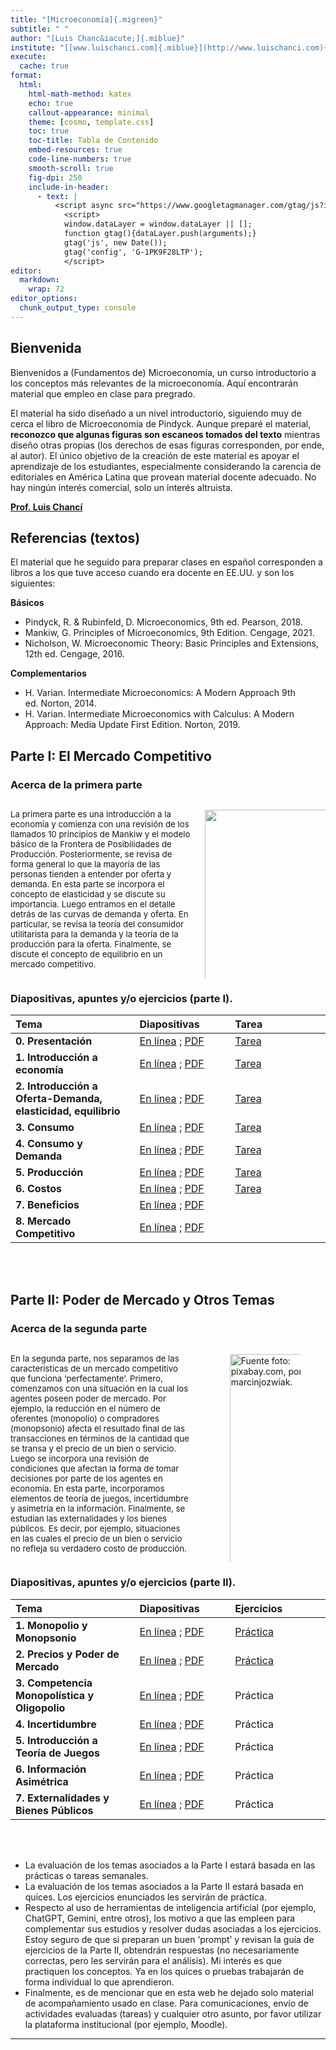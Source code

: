 ```yaml
---
title: "[Microeconomía]{.migreen}"
subtitle: " "
author: "[Luis Chanc&iacute;]{.miblue}"
institute: "[[www.luischanci.com]{.miblue}](http://www.luischanci.com){.miblue}"
execute:
  cache: true
format:
  html:
    html-math-method: katex
    echo: true
    callout-appearance: minimal
    theme: [cosmo, template.css]
    toc: true
    toc-title: Tabla de Contenido
    embed-resources: true
    code-line-numbers: true
    smooth-scroll: true
    fig-dpi: 250
    include-in-header:
      - text: |    
          <script async src="https://www.googletagmanager.com/gtag/js?id=G-1PK9F28LTP"></script>
            <script>
            window.dataLayer = window.dataLayer || [];
            function gtag(){dataLayer.push(arguments);}
            gtag('js', new Date());
            gtag('config', 'G-1PK9F28LTP');
            </script>
editor: 
  markdown: 
    wrap: 72
editor_options: 
  chunk_output_type: console
---
```


## Bienvenida

Bienvenidos a (Fundamentos de) Microeconomía, un curso introductorio a los conceptos más relevantes de la microeconomía. Aquí encontrarán material que empleo en clase para pregrado.

El material ha sido diseñado a un nivel introductorio, siguiendo muy de cerca el libro de Microeconomía de Pindyck. Aunque preparé el material, **reconozco que algunas figuras son escaneos tomados del texto** mientras diseño otras propias (los derechos de esas figuras corresponden, por ende, al autor). El único objetivo de la creación de este material es apoyar el aprendizaje de los estudiantes, especialmente considerando la carencia de editoriales en América Latina que provean material docente adecuado. No hay ningún interés comercial, solo un interés altruista.

[**Prof. Luis Chancí**](http://www.luischanci.com/)


## Referencias (textos)

El material que he seguido para preparar clases en español corresponden a libros a los que tuve acceso cuando era docente en EE.UU. y son los siguientes:

**Básicos**

- Pindyck, R. & Rubinfeld, D. Microeconomics, 9th ed. Pearson, 2018.
- Mankiw, G. Principles of Microeconomics, 9th Edition. Cengage, 2021.
- Nicholson, W. Microeconomic Theory: Basic Principles and Extensions, 12th ed. Cengage, 2016. 

**Complementarios**

- H. Varian. Intermediate Microeconomics: A Modern Approach 9th ed. Norton, 2014. 
- H. Varian. Intermediate Microeconomics with Calculus: A Modern Approach: Media Update First Edition. Norton, 2019.


## [Parte I: El Mercado Competitivo]{.migreen}

### Acerca de la primera parte

:::columns
::: {.column style="width: 60%; font-size: 95%;"}

La primera parte es una introducción a la economía y comienza con una revisión de los llamados 10 principios de Mankiw y el modelo básico de la Frontera de Posibilidades de Producción. Posteriormente, se revisa de forma general lo que la mayoría de las personas tienden a entender por oferta y demanda. En esta parte se incorpora el concepto de elasticidad y se discute su importancia. Luego entramos en el detalle detrás de las curvas de demanda y oferta. En particular, se revisa la teoría del consumidor utilitarista para la demanda y la teoría de la producción para la oferta. Finalmente, se discute el concepto de equilibrio en un mercado competitivo.

:::
::: {.column style="width: 40%;"}
![](general_pics/logo.png){fig-align="center" width=110%}
:::
:::

### Diapositivas, apuntes y/o ejercicios (parte I). 

| Tema             | Diapositivas | Tarea   |
|:-----------------|:-------------|:-------------|
| **0. Presentación** | [En línea](https://www.luischanci.com/presentations/Fund_Micro/contenido0.html) ; [PDF](https://www.luischanci.com/presentations/Fund_Micro/contenido0.pdf) | [Tarea](https://www.luischanci.com/documents/Fund_Micro/F_Micro_T0.pdf) |
| **1. Introducción a economía** | [En línea](https://www.luischanci.com/presentations/Fund_Micro/contenido1.html) ; [PDF](https://www.luischanci.com/presentations/Fund_Micro/contenido1.pdf) | [Tarea](https://www.luischanci.com/documents/Fund_Micro/F_Micro_T1.pdf) |
| **2. Introducción a Oferta-Demanda, elasticidad, equilibrio** | [En línea](https://www.luischanci.com/presentations/Fund_Micro/contenido2.html) ; [PDF](https://www.luischanci.com/presentations/Fund_Micro/contenido2.pdf) | [Tarea](https://www.luischanci.com/documents/Fund_Micro/F_Micro_T2.pdf) |
| **3. Consumo** | [En línea](https://www.luischanci.com/presentations/Fund_Micro/contenido3.html) ; [PDF](https://www.luischanci.com/presentations/Fund_Micro/contenido3.pdf) | [Tarea](https://www.luischanci.com/documents/Fund_Micro/F_Micro_T3.pdf) |
| **4. Consumo y Demanda** | [En línea](https://www.luischanci.com/presentations/Fund_Micro/contenido4.html) ; [PDF](https://www.luischanci.com/presentations/Fund_Micro/contenido4.pdf) | [Tarea](https://www.luischanci.com/documents/Fund_Micro/F_Micro_T4.pdf) |
| **5. Producción** | [En línea](https://www.luischanci.com/presentations/Fund_Micro/contenido6.html) ; [PDF](https://www.luischanci.com/presentations/Fund_Micro/contenido6.pdf) | [Tarea](https://www.luischanci.com/documents/Fund_Micro/F_Micro_T5.pdf) |
| **6. Costos** | [En línea](https://www.luischanci.com/presentations/Fund_Micro/contenido7.html) ; [PDF](https://www.luischanci.com/presentations/Fund_Micro/contenido7.pdf) | [Tarea](https://www.luischanci.com/documents/Fund_Micro/F_Micro_T6.pdf) |
| **7. Beneficios** | [En línea](https://www.luischanci.com/presentations/Fund_Micro/contenido8.html) ; [PDF](https://www.luischanci.com/presentations/Fund_Micro/contenido8.pdf) | |
| **8. Mercado Competitivo** | [En línea](https://www.luischanci.com/presentations/Fund_Micro/contenido9.html) ; [PDF](https://www.luischanci.com/presentations/Fund_Micro/contenido9.pdf) | |

</br></br>

## [Parte II: Poder de Mercado y Otros Temas]{.migreen}

### Acerca de la segunda parte

:::columns
::: {.column style="width: 60%; font-size: 95%;"}

En la segunda parte, nos separamos de las características de un mercado competitivo que funciona 'perfectamente'. Primero, comenzamos con una situación en la cual los agentes poseen poder de mercado. Por ejemplo, la reducción en el número de oferentes (monopolio) o compradores (monopsonio) afecta el resultado final de las transacciones en términos de la cantidad que se transa y el precio de un bien o servicio. Luego se incorpora una revisión de condiciones que afectan la forma de tomar decisiones por parte de los agentes en economía. En esta parte, incorporamos elementos de teoría de juegos, incertidumbre y asimetría en la información. Finalmente, se estudian las externalidades y los bienes públicos. Es decir, por ejemplo, situaciones en las cuales el precio de un bien o servicio no refleja su verdadero costo de producción.

:::
::: {.column style="width: 40%;"}
![Fuente foto: pixabay.com, por marcinjozwiak.](general_pics/pollution.jpg){fig-align="center" width=110%}
:::
:::


### Diapositivas, apuntes y/o ejercicios (parte II). 

| Tema             | Diapositivas | Ejercicios   |
|:-----------------|:-------------|:-------------|
| **1. Monopolio y Monopsonio** | [En línea](https://www.luischanci.com/presentations/Fund_Micro/tema1.html) ; [PDF](https://www.luischanci.com/presentations/Fund_Micro/tema1.pdf) | [Práctica](https://www.luischanci.com/documents/Fund_Micro/ejercicios_tema1.pdf) |
| **2. Precios y Poder de Mercado** | [En línea](https://www.luischanci.com/presentations/Fund_Micro/tema2.html) ; [PDF](https://www.luischanci.com/presentations/Fund_Micro/tema2.pdf) | [Práctica](https://www.luischanci.com/documents/Fund_Micro/ejercicios_tema2.pdf) |
| **3. Competencia Monopolística y Oligopolio** | [En línea](https://www.luischanci.com/presentations/Fund_Micro/tema3.html) ; [PDF](https://www.luischanci.com/presentations/Fund_Micro/tema3.pdf) | Práctica |
| **4. Incertidumbre** | [En línea](https://www.luischanci.com/presentations/Fund_Micro/tema4.html) ; [PDF](https://www.luischanci.com/presentations/Fund_Micro/tema4.pdf) | Práctica |
| **5. Introducción a Teoría de Juegos** | [En línea](https://www.luischanci.com/presentations/Fund_Micro/tema5.html) ; [PDF](https://www.luischanci.com/presentations/Fund_Micro/tema5.pdf) | Práctica |
| **6. Información Asimétrica** | [En línea](https://www.luischanci.com/presentations/Fund_Micro/tema6.html) ; [PDF](https://www.luischanci.com/presentations/Fund_Micro/tema6.pdf) | Práctica |
| **7. Externalidades y Bienes Públicos** | [En línea](https://www.luischanci.com/presentations/Fund_Micro/tema7.html) ; [PDF](https://www.luischanci.com/presentations/Fund_Micro/tema7.pdf) | Práctica |


<br><br>

::: {.callout-tip title="Comentarios finales:" appearance="default"}

- La evaluación de los temas asociados a la Parte I estará basada en las prácticas o tareas semanales.
- La evaluación de los temas asociados a la Parte II estará basada en quices. Los ejercicios enunciados les servirán de práctica.
- Respecto al uso de herramientas de inteligencia artificial (por ejemplo, ChatGPT, Gemini, entre otros), los motivo a que las empleen para complementar sus estudios y resolver dudas asociadas a los ejercicios. Estoy seguro de que si preparan un buen 'prompt' y revisan la guía de ejercicios de la Parte II, obtendrán respuestas (no necesariamente correctas, pero les servirán para el análisis). Mi interés es que practiquen los conceptos. Ya en los quices o pruebas trabajarán de forma individual lo que aprendieron.
- Finalmente, es de mencionar que en esta web he dejado solo material de acompañamiento usado en clase. Para comunicaciones, envío de actividades evaluadas (tareas) y cualquier otro asunto, por favor utilizar la plataforma institucional (por ejemplo, Moodle).

:::

------------------------------------------------------------------------

